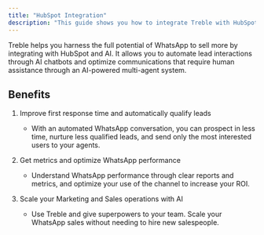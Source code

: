 ```yaml
---
title: "HubSpot Integration"
description: "This guide shows you how to integrate Treble with HubSpot."
---
```


Treble helps you harness the full potential of WhatsApp to sell more by integrating with HubSpot and AI. It allows you to automate lead interactions through AI chatbots and optimize communications that require human assistance through an AI-powered multi-agent system.

## Benefits

1. Improve first response time and automatically qualify leads
    - With an automated WhatsApp conversation, you can prospect in less time, nurture less qualified leads, and send only the most interested users to your agents.

2. Get metrics and optimize WhatsApp performance
    - Understand WhatsApp performance through clear reports and metrics, and optimize your use of the channel to increase your ROI.

3. Scale your Marketing and Sales operations with AI
    - Use Treble and give superpowers to your team. Scale your WhatsApp sales without needing to hire new salespeople. 